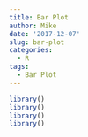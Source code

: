 ```yaml
---
title: Bar Plot
author: Mike
date: '2017-12-07'
slug: bar-plot
categories:
  - R
tags:
  - Bar Plot
---
```


```r
library()
library()
library()
library()
```


```r

```



